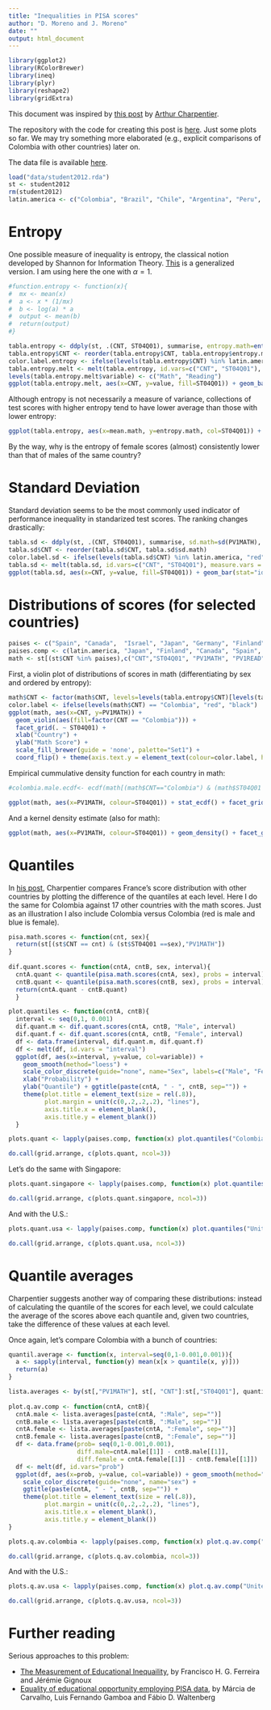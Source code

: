 ```yaml
---
title: "Inequalities in PISA scores"
author: "D. Moreno and J. Moreno"
date: ""
output: html_document
---
```


```r
library(ggplot2)
library(RColorBrewer)
library(ineq)
library(plyr)
library(reshape2)
library(gridExtra)
```

This document was inspired by [this post](http://freakonometrics.hypotheses.org/16449) by [Arthur Charpentier](https://twitter.com/freakonometrics). 

The repository with the code for creating this post is [here](https://github.com/finiterank/pisa). Just some plots so far. We may try something more elaborated (e.g., explicit comparisons of Colombia with other countries) later on.

The data file is available [here](http://beta.icm.edu.pl/PISAcontest/data/student2012.rda). 

```r
load("data/student2012.rda")
st <- student2012
rm(student2012)
latin.america <- c("Colombia", "Brazil", "Chile", "Argentina", "Peru", "Costa Rica", "Mexico", "Uruguay", "United States of America")
```

# Entropy

One possible measure of inequality is entropy, the classical notion developed by Shannon for Information Theory. [This](http://en.wikipedia.org/wiki/Generalized_entropy_index) is a generalized version. I am using here the one with $\alpha=1$. 

```r

#function.entropy <- function(x){
#  mx <- mean(x)
#  a <- x * (1/mx)
#  b <- log(a) * a
#  output <- mean(b)
#  return(output)
#}

tabla.entropy <- ddply(st, .(CNT, ST04Q01), summarise, entropy.math=entropy(PV1MATH, parameter=1), entropy.read=entropy(PV1READ, parameter=1), mean.math=mean(PV1MATH), mean.read=mean(PV1READ))
tabla.entropy$CNT <- reorder(tabla.entropy$CNT, tabla.entropy$entropy.math)
color.label.entropy <- ifelse(levels(tabla.entropy$CNT) %in% latin.america, "red", "black")
tabla.entropy.melt <- melt(tabla.entropy, id.vars=c("CNT", "ST04Q01"), measure.vars = c("entropy.math", "entropy.read"))
levels(tabla.entropy.melt$variable) <- c("Math", "Reading")
ggplot(tabla.entropy.melt, aes(x=CNT, y=value, fill=ST04Q01)) + geom_bar(stat="identity", position="dodge") + facet_grid(. ~ variable) + coord_flip() + xlab("Country") + ylab("Entropy (Theil index)") + theme(axis.text.y = element_text(colour=color.label.entropy, hjust=1)) + scale_fill_discrete(name="Sex")
```

Although entropy is not necessarily a measure of variance, collections of test scores with higher entropy tend to have lower average than those with lower entropy:

```r
ggplot(tabla.entropy, aes(x=mean.math, y=entropy.math, col=ST04Q01)) + geom_point() + geom_smooth(method="lm") + xlab("Mean Math Scores") + ylab("Entropy Math Scores") + scale_color_discrete(name="Sex")
```

By the way, why is the entropy of female scores (almost) consistently lower than that of males of the same country? 

# Standard Deviation

Standard deviation seems to be the most commonly used indicator of performance inequality in standarized test scores. The ranking changes drastically: 

```r
tabla.sd <- ddply(st, .(CNT, ST04Q01), summarise, sd.math=sd(PV1MATH), sd.read=sd(PV1READ))
tabla.sd$CNT <- reorder(tabla.sd$CNT, tabla.sd$sd.math)
color.label.sd <- ifelse(levels(tabla.sd$CNT) %in% latin.america, "red", "black")
tabla.sd <- melt(tabla.sd, id.vars=c("CNT", "ST04Q01"), measure.vars = c("sd.math", "sd.read"))
ggplot(tabla.sd, aes(x=CNT, y=value, fill=ST04Q01)) + geom_bar(stat="identity", position="dodge") + facet_grid(. ~ variable) + coord_flip()  + scale_fill_discrete(name="Sex") + theme(axis.text.y = element_text(colour=color.label.sd, hjust=1)) + xlab("Country") + ylab("Standard Deviation")
```

# Distributions of scores (for selected countries)

```r
paises <- c("Spain", "Canada",  "Israel", "Japan", "Germany", "Finland", "Estonia", "Ireland", "Qatar", "France", latin.america)
paises.comp <- c(latin.america, "Japan", "Finland", "Canada", "Spain", "Germany", "Estonia", "France", "Portugal", "Greece")
math <- st[(st$CNT %in% paises),c("CNT","ST04Q01", "PV1MATH", "PV1READ")]
```

First, a violin plot of distributions of scores in math (differentiating by sex and ordered by entropy):

```r
math$CNT <- factor(math$CNT, levels=levels(tabla.entropy$CNT)[levels(tabla.entropy$CNT) %in% paises])
color.label <- ifelse(levels(math$CNT) == "Colombia", "red", "black")
ggplot(math, aes(x=CNT, y=PV1MATH)) + 
  geom_violin(aes(fill=factor(CNT == "Colombia"))) + 
  facet_grid(. ~ ST04Q01) + 
  xlab("Country") + 
  ylab("Math Score") +
  scale_fill_brewer(guide = 'none', palette="Set1") + 
  coord_flip() + theme(axis.text.y = element_text(colour=color.label, hjust=1))
```

Empirical cummulative density function for each country in math:

```r
#colombia.male.ecdf<- ecdf(math[(math$CNT=="Colombia") & (math$ST04Q01 == "Male"), "PV1MATH"])

ggplot(math, aes(x=PV1MATH, colour=ST04Q01)) + stat_ecdf() + facet_grid(CNT ~ .) + scale_colour_brewer(guide = 'none', palette="Set1") + xlab("Math Score") + ylab("Cummulative Density")
```

And a kernel density estimate (also for math):

```r
ggplot(math, aes(x=PV1MATH, colour=ST04Q01)) + geom_density() + facet_grid(CNT ~ .) + scale_colour_brewer(guide = 'none', palette="Set1") + xlab("Math Score") + ylab("Density")
```

# Quantiles

In [his post](http://freakonometrics.hypotheses.org/16449), Charpentier compares France's score distribution with other countries by plotting the difference of the quantiles at each level. Here I do the same for Colombia against 17 other countries with the math scores. Just as an illustration I also include Colombia versus Colombia (red is male and blue is female).

```r
pisa.math.scores <- function(cnt, sex){
  return(st[(st$CNT == cnt) & (st$ST04Q01 ==sex),"PV1MATH"])
}
 
dif.quant.scores <- function(cntA, cntB, sex, interval){
  cntA.quant <- quantile(pisa.math.scores(cntA, sex), probs = interval)
  cntB.quant <- quantile(pisa.math.scores(cntB, sex), probs = interval)
  return(cntA.quant - cntB.quant)
  }

plot.quantiles <- function(cntA, cntB){
  interval <- seq(0,1, 0.001)
  dif.quant.m <- dif.quant.scores(cntA, cntB, "Male", interval)
  dif.quant.f <- dif.quant.scores(cntA, cntB, "Female", interval)
  df <- data.frame(interval, dif.quant.m, dif.quant.f)
  df <- melt(df, id.vars = "interval")
  ggplot(df, aes(x=interval, y=value, col=variable)) + 
    geom_smooth(method="loess") +
    scale_color_discrete(guide="none", name="Sex", labels=c("Male", "Female")) +
    xlab("Probability") + 
    ylab("Quantile") + ggtitle(paste(cntA, " - ", cntB, sep="")) +
    theme(plot.title = element_text(size = rel(.8)), 
          plot.margin = unit(c(0,.2,.2,.2), "lines"),
          axis.title.x = element_blank(),
          axis.title.y = element_blank())
  }

plots.quant <- lapply(paises.comp, function(x) plot.quantiles("Colombia", x))

do.call(grid.arrange, c(plots.quant, ncol=3))
```

Let's do the same with Singapore:

```r
plots.quant.singapore <- lapply(paises.comp, function(x) plot.quantiles("Singapore", x))

do.call(grid.arrange, c(plots.quant.singapore, ncol=3))
```

And with the U.S.: 

```r
plots.quant.usa <- lapply(paises.comp, function(x) plot.quantiles("United States of America", x))

do.call(grid.arrange, c(plots.quant.usa, ncol=3))
```

# Quantile averages

Charpentier suggests another way of comparing these distributions: instead of calculating the quantile of the scores for each level, we could calculate the average of the scores above each quantile and, given two countries, take the difference of these values at each level. 

Once again, let's compare Colombia with a bunch of countries:


```r
quantil.average <- function(x, interval=seq(0,1-0.001,0.001)){
  a <- sapply(interval, function(y) mean(x[x > quantile(x, y)]))
  return(a)
}

lista.averages <- by(st[,"PV1MATH"], st[, "CNT"]:st[,"ST04Q01"], quantil.average)
 
plot.q.av.comp <- function(cntA, cntB){
  cntA.male <- lista.averages[paste(cntA, ":Male", sep="")]
  cntB.male <- lista.averages[paste(cntB, ":Male", sep="")]
  cntA.female <- lista.averages[paste(cntA, ":Female", sep="")]
  cntB.female <- lista.averages[paste(cntB, ":Female", sep="")]
  df <- data.frame(prob= seq(0,1-0.001,0.001), 
                   diff.male=cntA.male[[1]] - cntB.male[[1]], 
                   diff.female = cntA.female[[1]] - cntB.female[[1]])
  df <- melt(df, id.vars="prob")
  ggplot(df, aes(x=prob, y=value, col=variable)) + geom_smooth(method="loess") + 
    scale_color_discrete(guide="none", name="sex") + 
    ggtitle(paste(cntA, " - ", cntB, sep="")) +
    theme(plot.title = element_text(size = rel(.8)), 
          plot.margin = unit(c(0,.2,.2,.2), "lines"),
          axis.title.x = element_blank(),
          axis.title.y = element_blank())
}

plots.q.av.colombia <- lapply(paises.comp, function(x) plot.q.av.comp("Colombia", x))

do.call(grid.arrange, c(plots.q.av.colombia, ncol=3))

```

And with the U.S.: 

```r
plots.q.av.usa <- lapply(paises.comp, function(x) plot.q.av.comp("United States of America", x))

do.call(grid.arrange, c(plots.q.av.usa, ncol=3))
```


# Further reading

Serious approaches to this problem:

* [The Measurement of Educational Inequaility](http://elibrary.worldbank.org/doi/pdf/10.1596/1813-9450-5873), by Francisco H. G. Ferreira and Jérémie Gignoux
* [Equality of educational opportunity employing PISA data](http://www.urosario.edu.co/urosario_files/f9/f9b47c44-b3d4-49e6-a4c7-cb9b82a2953c.pdf), by Márcia de Carvalho, Luis Fernando Gamboa and Fábio D. Waltenberg